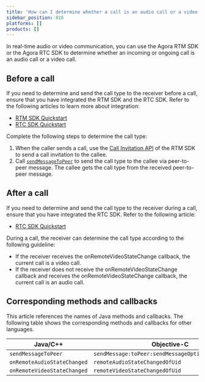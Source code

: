 ```yaml
---
title: 'How can I determine whether a call is an audio call or a video call?'
sidebar_position: 816
platforms: []
products: []
---
```



In real-time audio or video communication, you can use the Agora RTM SDK or the Agora RTC SDK to determine whether an incoming or ongoing call is an audio call or a video call.

## Before a call

If you need to determine and send the call type to the receiver before a call, ensure that you have integrated the RTM SDK and the RTC SDK. Refer to the following articles to learn more about integration:

- [RTM SDK Quickstart](../../signaling/get-started/get-started-sdk)
- [RTC SDK Quickstart](../../interactive-live-streaming/get-started/get-started-sdk)

Complete the following steps to determine the call type:

1. When the caller sends a call, use the [Call Invitation API](../../signaling/develop/call-invitation) of the RTM SDK to send a call invitation to the callee.
2. Call [`sendMessageToPeer`](/en/Real-time-Messaging/API%20Reference/RTM_java/classio_1_1agora_1_1rtm_1_1_rtm_client.html#a729079805644b3307297fb2e902ab4c9) to send the call type to the callee via peer-to-peer message. The callee gets the call type from the received peer-to-peer message.

## After a call

If you need to determine and send the call type to the receiver during a call, ensure that you have integrated the RTC SDK. Refer to the following article:

- [RTC SDK Quickstart](../../interactive-live-streaming/get-started/get-started-sdk)

During a call, the receiver can determine the call type according to the following guideline:

- If the receiver receives the <Link to="{{Global.API_REF_ANDROID_ROOT}}/class_irtcengineeventhandler.html#callback_irtcengineeventhandler_onremotevideostatechanged">onRemoteVideoStateChange</Link> callback, the current call is a video call.
- If the receiver does not receive the <Link to="{{Global.API_REF_ANDROID_ROOT}}/class_irtcengineeventhandler.html#callback_irtcengineeventhandler_onremotevideostatechanged">onRemoteVideoStateChange</Link> callback and receives the <Link to="{{Global.API_REF_ANDROID_ROOT}}/class_irtcengineeventhandler.html#callback_irtcengineeventhandler_onremoteaudiostatechanged">onRemoteVideoStateChange</Link> callback, the current call is an audio call.

## Corresponding methods and callbacks

This article references the names of Java methods and callbacks. The following table shows the corresponding methods and callbacks for other languages.

| Java/C++                    | Objective-C                                         | JavaScript            |
| --------------------------- | --------------------------------------------------- | --------------------- |
| `sendMessageToPeer`         | `sendMessage:toPeer:sendMessageOptions:completion:` | `sendMessage`         |
| `onRemoteAudioStateChanged` | `remoteAudioStateChangedOfUid`                      | `getRemoteAudioStats` |
| `onRemoteVideoStateChanged` | `remoteVideoStateChangedOfUid`                      | `getRemoteVideoStats` |
